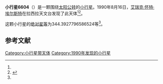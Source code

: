 {{Infobox planet
| bgcolour = #FFFFC0
| name = 6604 Ilias
| symbol = 
| image = 
| caption = 
| discovery = yes
| discovery_ref = 
| discoverer = [[艾瑞克·怀特·埃尔斯特|艾瑞克·怀特·埃尔斯特]]
| discovery_site = [[拉西拉天文台|拉西拉天文台]] 
| discovered = 1990年8月16日
| designations = yes
| mp_name = 
| named_after = 
| alt_names = 1990 QE8/ 1988 CV6 / 1993 FH13
| mp_category = [[主带小行星|主带小行星]]
| orbit_ref = <ref name="a">[http://ssd.jpl.nasa.gov/sbdb.cgi?sstr=6604 6604 Ilias] {{Wayback|url=http://ssd.jpl.nasa.gov/sbdb.cgi?sstr=6604 |date=20140817043553 }}，小行星數據庫瀏覽器（JPL Small-Body Database Browser）－[[美国国家航空航天局|美国国家航空航天局]]喷气推进实验室</ref>
| epoch = 2456400.5 (2013年4月18日更新)
| aphelion = {{convert|2.913718721595001|AU|km|3|abbr=on|lk=out}}
| perihelion = {{convert|2.644747246376089|AU|km|3|abbr=on}}
| semimajor = {{convert|2.779232983985545|AU|km|3|abbr=on}}
| eccentricity = 0.048389516
| period = 1692.333143 [[日|日]]<br />4.63[[儒略年|儒略年]]
| avg_speed = 
| inclination = 6.431463760140883
| asc_node = 139.2285643570091
| mean_anomaly = 
| arg_peri = 344.3927796586524
| satellites = 
| physical_characteristics = yes
| dimensions = 
| mass = 
| density = 
| surface_grav = 
| escape_velocity = 
| sidereal_day = 
| axial_tilt = 
| pole_ecliptic_lat = 
| pole_ecliptic_lon = 
| albedo = 
| temperatures= 
| temp_name1 = 
| mean_temp_1 = 
| max_temp_1 = 
| temp_name2 = 
| max_temp_2 = 
| spectral_type = 
| abs_magnitude = 344.3927796586524
}}

'''小行星6604'''（{{lang-en|6604 Ilias}}）是一颗围绕[[太阳|太阳]][[公转|公转]]的[[小行星|小行星]]。1990年8月16日，[[艾瑞克·怀特·埃尔斯特|艾瑞克·怀特·埃尔斯特]]在拉西拉天文台发现了此天体<ref name="a" /><ref>{{cite news|title=小行星列表|url=http://cfa-www.harvard.edu/iau/lists/NumberedMPs.txt|accessdate=2013-07-08|newspaper=哈佛大学|archive-date=2008-05-17|archive-url=https://web.archive.org/web/20080517010638/http://cfa-www.harvard.edu/iau/lists/NumberedMPs.txt|dead-url=no}}</ref>。

这颗小行星的[[绝对星等|绝对星等]]为344.3927796586524等<ref name="a" />。

==参考文献==
{{reflist}}
{{Minor Planet Number|[[小行星6603|小行星6603]]|[[小行星6605|小行星6605]]}}

{{小天体}}

[[Category:小行星带天体|Category:小行星带天体]]
[[Category:1990年发现的小行星|Category:1990年发现的小行星]]

{{asteroid-stub}}